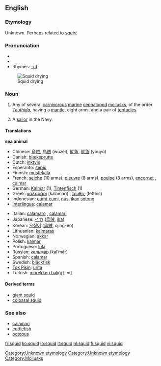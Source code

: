 {{see|SQUID}}
==English==

===Etymology===
Unknown. Perhaps related to ''[[squirt]]''
[[Category:Unknown etymology]]

===Pronunciation===
{{wikipedia}}
* {{IPA|/skwɪd/}}
* {{audio|en-us-squid.ogg|Audio (US)}}
* Rhymes: [[Rhymes:English:-ɪd|-ɪd]]

[[Image:Iwami squid drying DSC01868.jpg|thumb|right|Squid drying]]
===Noun===
{{en-noun|pl2=squid}}

# Any of several [[carnivorous]] [[marine]] [[cephalopod]] [[mollusk]]s, of the order ''[[Teuthida]]'', having a [[mantle]], eight arms, and a pair of [[tentacle]]s
# {{italbrac|mildly pejorative}} A [[sailor]] in the Navy.

====Translations====
'''sea animal'''
{{top}}
*Chinese: [[烏賊]], [[乌贼]] (wūzéi); [[魷魚]], [[鱿鱼]] (yóuyú)
*Danish: [[blæksprutte]] {{g|Danish}}
*Dutch: [[inktvis]] {{m}}
*Esperanto: [[sepio]]
*Finnish: [[mustekala]]
*French: [[seiche]] {{f}} (10 arms), [[pieuvre]] {{f}} (8 arms), [[poulpe]] {{f}} (8 arms), [[encornet]] {{m}}, [[calmar]] {{m}}
*German: [[Kalmar]] {{m}} (1), [[Tintenfisch]] {{m}} (1)
*Greek: [[καλαμάρι]] (kalamári) {{n}}, [[τευθίς]] (tefthis) {{f}}
*Indonesian: [[cumi-cumi]], [[nus]], [[ikan]] [[sotong]]
*[[Interlingua]]: [[calamar]]
{{mid}}
*Italian: [[calamaro]] {{m}}, [[calamari]] {{mpl}}
*Japanese: [[イカ]] ([[烏賊]], [[ika]])
*Korean: [[오징어]] ([[烏賊]], ojing-eo)
*Lithuanian: [[kalmaras]] {{m}}
*Norwegian: [[akkar]] {{g|Norwegian}}
*Polish: [[kalmar]]
*Portuguese: [[lula]] {{f}}
*Russian: [[кальмар]] (kal’már) {{m}}
*Spanish: [[calamar]] {{m}}
*Swedish: [[bläckfisk]] {{c}}
*[[Tok Pisin]]: [[urita]]
*Turkish: [[mürekkep balıĝı]] [-nı]
{{bottom}}

====Derived terms====
*[[giant squid]]
*[[colossal squid]]

===See also===
*[[calamari]]
*[[cuttlefish]]
*[[octopus]]

[[Category:Unknown etymology]]<!--SOED-->
[[Category:Mollusks]]

[[fr:squid]]
[[ko:squid]]
[[io:squid]]
[[it:squid]]
[[nl:squid]]
[[fi:squid]]
[[vi:squid]]
